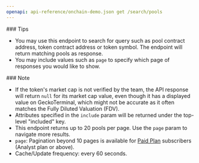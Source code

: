 ```yaml
---
openapi: api-reference/onchain-demo.json get /search/pools
---
```


<Tip>
  ### Tips

  - You may use this endpoint to search for query such as pool contract address, token contract address or token symbol. The endpoint will return matching pools as response.
  - You may include values such as `page` to specify which page of responses you would like to show.
</Tip>

<Note>
  ### Note

  - If the token's market cap is not verified by the team, the API response will return `null` for its market cap value, even though it has a displayed value on GeckoTerminal, which might not be accurate as it often matches the Fully Diluted Valuation (FDV).
  - Attributes specified in the `include` param will be returned under the top-level "included" key.
  - This endpoint returns up to 20 pools per page. Use the `page` param to navigate more results.
  - `page`: Pagination beyond 10 pages is available for [Paid Plan](https://www.coingecko.com/en/api/pricing) subscribers (Analyst plan or above).
  - Cache/Update frequency: every 60 seconds.
</Note>